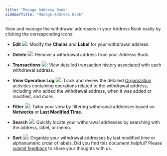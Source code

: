 ```yaml
---
title: "Manage Address Book"
sidebarTitle: "Manage Address Book"
---
```


View and manage the withdrawal addresses in your Address Book easily by clicking the corresponding icons:

- **Edit** <img src="/en/images/common/icon_edit.svg" className="icon"/>: Modify the **Chains** and **Label** for your withdrawal address.

- **Delete** <img src="/en/images/common/icon_delete.svg" className="icon"/>: Remove a withdrawal address from your Address Book.

- **Transactions** <img src="/en/images/common/icon_view_transactions.svg" className="icon"/>: View detailed transaction history associated with each withdrawal address.

- **View Operation Log** <img src="/en/images/common/icon_view_operation_log.svg" className="icon"/>: Track and review the detailed [Organization](/en/portal/organization/introduction) activities containing operations related to the withdrawal address, including who added the withdrawal address, when it was added or modified, and more.

- **Filter** <img src="/en/images/common/icon_filter.svg" className="icon"/>: Tailor your view by filtering withdrawal addresses based on **Networks** or **Last Modified Time**.

- **Search** <img src="/en/images/common/icon_search.svg" className="icon"/>: Quickly locate your withdrawal addresses by searching with the address, label, or memo.

- **Sort** <img src="/en/images/common/icon_sort.svg" className="icon"/>: Organize your withdrawal addresses by last modified time or alphanumeric order of labels.
<Tip>Did you find this document helpful? Please [submit feedback](https://forms.zohopublic.com/cobo/form/DocumentFeedbackForm/formperma/QvLOhxJv1_JMsJ-1dleZ8Itb_7rzN-LtgvsDdxosoVI) to share your thoughts with us.</Tip>